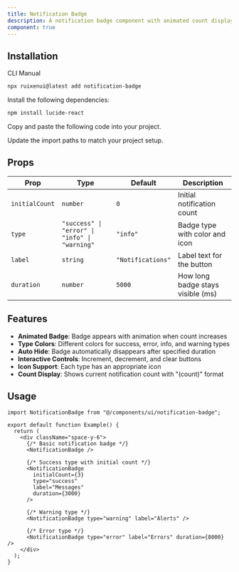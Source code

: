 ```yaml
---
title: Notification Badge
description: A notification badge component with animated count display and different notification types.
component: true
---
```


<ComponentPreview name="notification-badge-demo" />

## Installation

<Tabs defaultValue="cli">

<TabsList>
  <TabsTrigger value="cli">CLI</TabsTrigger>
  <TabsTrigger value="manual">Manual</TabsTrigger>
</TabsList>
<TabsContent value="cli">

```bash
npx ruixenui@latest add notification-badge
```

</TabsContent>

<TabsContent value="manual">

<Steps>

<Step>Install the following dependencies:</Step>

```bash
npm install lucide-react
```

<Step>Copy and paste the following code into your project.</Step>

<ComponentSource name="notification-badge" />

<Step>Update the import paths to match your project setup.</Step>

</Steps>

</TabsContent>

</Tabs>

## Props

| Prop           | Type                                          | Default           | Description                       |
| -------------- | --------------------------------------------- | ----------------- | --------------------------------- |
| `initialCount` | `number`                                      | `0`               | Initial notification count        |
| `type`         | `"success" \| "error" \| "info" \| "warning"` | `"info"`          | Badge type with color and icon    |
| `label`        | `string`                                      | `"Notifications"` | Label text for the button         |
| `duration`     | `number`                                      | `5000`            | How long badge stays visible (ms) |

## Features

- **Animated Badge**: Badge appears with animation when count increases
- **Type Colors**: Different colors for success, error, info, and warning types
- **Auto Hide**: Badge automatically disappears after specified duration
- **Interactive Controls**: Increment, decrement, and clear buttons
- **Icon Support**: Each type has an appropriate icon
- **Count Display**: Shows current notification count with "(count)" format

## Usage

```tsx
import NotificationBadge from "@/components/ui/notification-badge";

export default function Example() {
  return (
    <div className="space-y-6">
      {/* Basic notification badge */}
      <NotificationBadge />

      {/* Success type with initial count */}
      <NotificationBadge
        initialCount={3}
        type="success"
        label="Messages"
        duration={3000}
      />

      {/* Warning type */}
      <NotificationBadge type="warning" label="Alerts" />

      {/* Error type */}
      <NotificationBadge type="error" label="Errors" duration={8000} />
    </div>
  );
}
```
